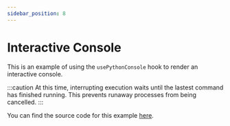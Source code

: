 ```yaml
---
sidebar_position: 8
---
```



# Interactive Console

This is an example of using the `usePythonConsole` hook to render an interactive console.

:::caution
At this time, interrupting execution waits until the lastest command has finished running. This prevents runaway processes from being cancelled.
:::

<Console />

You can find the source code for this example [here](https://github.com/elilambnz/react-py/blob/main/website/src/components/Console.tsx).
